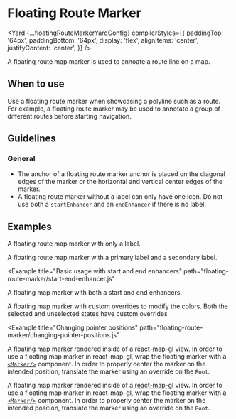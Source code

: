 <!--
Copyright (c) Uber Technologies, Inc.

This source code is licensed under the MIT license found in the
LICENSE file in the root directory of this source tree.
-->






# Floating Route Marker

<Yard
  {...floatingRouteMarkerYardConfig}
  compilerStyles={{
    paddingTop: '64px',
    paddingBottom: '64px',
    display: 'flex',
    alignItems: 'center',
    justifyContent: 'center',
  }}
/>

A floating route map marker is used to annoate a route line on a map.

## When to use

Use a floating route marker when showcasing a polyline such as a route. For example, a floating route marker may be used to annotate a group of different routes before starting navigation.

## Guidelines

### General

- The anchor of a floating route marker anchor is placed on the diagonal edges of the marker or the horizontal and vertical center edges of the marker.
- A floating route marker without a label can only have one icon. Do not use both a `startEnhancer` and an `endEnhancer` if there is no label.

## Examples

<Example title="Basic usage with label" path="floating-marker/basic.js">
  <FloatingMarkerContainer>
    <Basic />
  </FloatingMarkerContainer>
</Example>

A floating route map marker with only a label.

<Example title="Basic usage with label" path="floating-marker/secondary-label.js">
  <FloatingMarkerContainer>
    <SecondaryLabel />
  </FloatingMarkerContainer>
</Example>

A floating route map marker with a primary label and a secondary label.

<Example
  title="Basic usage with start and end enhancers"
  path="floating-route-marker/start-end-enhancer.js"
>
  <FloatingMarkerContainer>
    <StartEndEnhacer />
  </FloatingMarkerContainer>
</Example>

A floating map marker with both a start and end enhancers.

<Example title="Custom color overrides" path="floating-route-marker/custom-color-overrides.js">
  <FloatingMarkerContainer>
    <CustomColorOverrides />
  </FloatingMarkerContainer>
</Example>

A floating map marker with custom overrides to modify the colors. Both the selected and unselected states have custom overrides

<Example
  title="Changing pointer positions"
  path="floating-route-marker/changing-pointer-positions.js"
>
  <ChangingPointerPositions />
</Example>

A floating map marker rendered inside of a [react-map-gl](https://visgl.github.io/react-map-gl/) view. In order to use a floating map marker in react-map-gl, wrap the floating marker with a [`<Marker/>`](https://visgl.github.io/react-map-gl/docs/api-reference/marker) component. In order to properly center the marker on the intended position, translate the marker using an override on the `Root`.

<Example title="Usage with react-map-gl" path="floating-route-marker/react-map-gl.js">
  <ReactMapGL />
</Example>

A floating map marker rendered inside of a [react-map-gl](https://visgl.github.io/react-map-gl/) view. In order to use a floating map marker in react-map-gl, wrap the floating marker with a [`<Marker/>`](https://visgl.github.io/react-map-gl/docs/api-reference/marker) component. In order to properly center the marker on the intended position, translate the marker using an override on the `Root`.

<Exports
  component={FloatingRouteMarkerExports}
  title="Floating Route Marker exports"
  path="baseui/map-marker"
/>
